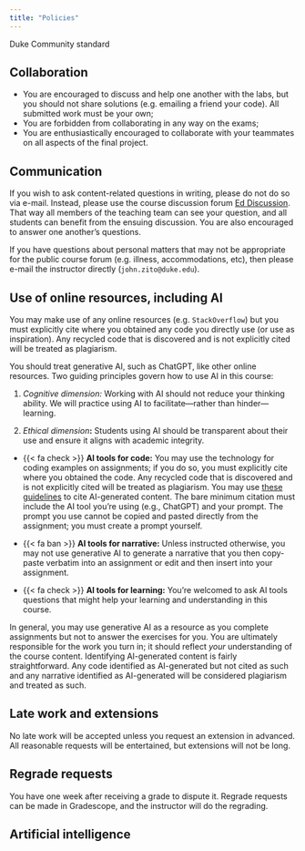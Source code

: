 ```yaml
---
title: "Policies"
---
```


Duke Community standard

## Collaboration

-   You are encouraged to discuss and help one another with the labs, but you should not share solutions (e.g. emailing a friend your code). All submitted work must be your own;
-   You are forbidden from collaborating in any way on the exams;
-   You are enthusiastically encouraged to collaborate with your teammates on all aspects of the final project.

## Communication

If you wish to ask content-related questions in writing, please do not do so via e-mail. Instead, please use the course discussion forum [Ed Discussion](https://edstem.org/us/courses/64268/discussion/). That way all members of the teaching team can see your question, and all students can benefit from the ensuing discussion. You are also encouraged to answer one another's questions.

If you have questions about personal matters that may not be appropriate for the public course forum (e.g. illness, accommodations, etc), then please e-mail the instructor directly (`john.zito@duke.edu`).

## Use of online resources, including AI

You may make use of any online resources (e.g. `StackOverflow`) but you must explicitly cite where you obtained any code you directly use (or use as inspiration). Any recycled code that is discovered and is not explicitly cited will be treated as plagiarism.

You should treat generative AI, such as ChatGPT, like other online resources. Two guiding principles govern how to use AI in this course:

1.  *Cognitive dimension:* Working with AI should not reduce your thinking ability. We will practice using AI to facilitate—rather than hinder—learning.

2.  *Ethical dimension***:** Students using AI should be transparent about their use and ensure it aligns with academic integrity.

-   {{< fa check >}} **AI tools for code:** You may use the technology for coding examples on assignments; if you do so, you must explicitly cite where you obtained the code. Any recycled code that is discovered and is not explicitly cited will be treated as plagiarism. You may use [these guidelines](https://guides.lib.monash.edu/c.php?g=219786&p=6972087) to cite AI-generated content. The bare minimum citation must include the AI tool you're using (e.g., ChatGPT) and your prompt. The prompt you use cannot be copied and pasted directly from the assignment; you must create a prompt yourself.

-   {{< fa ban >}} **AI tools for narrative:** Unless instructed otherwise, you may not use generative AI to generate a narrative that you then copy-paste verbatim into an assignment or edit and then insert into your assignment.

-   {{< fa check >}} **AI tools for learning:** You're welcomed to ask AI tools questions that might help your learning and understanding in this course.

In general, you may use generative AI as a resource as you complete assignments but not to answer the exercises for you. You are ultimately responsible for the work you turn in; it should reflect *your* understanding of the course content. Identifying AI-generated content is fairly straightforward. Any code identified as AI-generated but not cited as such and any narrative identified as AI-generated will be considered plagiarism and treated as such.

## Late work and extensions

No late work will be accepted unless you request an extension in advanced. All reasonable requests will be entertained, but extensions will not be long.

## Regrade requests

You have one week after receiving a grade to dispute it. Regrade requests can be made in Gradescope, and the instructor will do the regrading.

## Artificial intelligence
